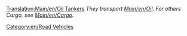 [[Translation:Main/en/Oil Tankers]]
''They transport [[Main/en/Oil]]. For others Cargo, see [[Main/en/Cargo]].''

{{en/RoadVehicle|name     = Witcombe Oil Tanker
  |img      = Witcombe_Oil_Tanker.png
  |price    = £4,510 ($9,020) 
  |speed    = 48 km/h (30 mph)
  |annual   = £421 ($842)
  |designed = 1936
  |life     = 15
  |capacity = 21,000 litres of oil
}}
{{en/RoadVehicle|name     = Foster Oil Tanker
  |img      = Foster_Oil_Tanker.png
  |price    = £5,740 ($11,480) 
  |speed    = 88 km/h (55 mph)
  |annual   = £787 ($1,574)
  |designed = 1973
  |life     = 15
  |capacity = 25,000 litres of oil
}}
{{en/RoadVehicle|name     = Perry Oil Tanker
  |img      = Perry_Oil_Tanker.png
  |price    = £6,150 ($12,300) 
  |speed    = 112 km/h (70 mph)
  |annual   = £1,125 ($2,250)
  |designed = 2005
  |life     = 15
  |capacity = 27,000 litres of oil
}}

[[Category:en/Road Vehicles]]